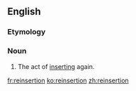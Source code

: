 {{also|réinsertion}}
==English==

===Etymology===
{{prefix|en|re|insertion}}

===Noun===
{{en-noun}}

# The act of [[insert|inserting]] again.

[[fr:reinsertion]]
[[ko:reinsertion]]
[[zh:reinsertion]]